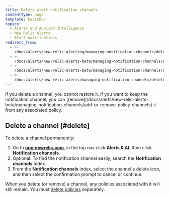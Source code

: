 ```yaml
---
title: Delete alert notification channels
contentType: page
template: basicDoc
topics:
  - Alerts and Applied Intelligence
  - New Relic Alerts
  - Alert notifications
redirect_from:
  - >-
    /docs/alerts/new-relic-alerting/managing-notification-channels/deleting-alert-channels/
  - >-
    /docs/alerts/new-relic-alerts-beta/managing-notification-channels/deleting-alert-notification-channels/
  - >-
    /docs/alerts/new-relic-alerts-beta/managing-notification-channels/delete-alert-notification-channels/
  - >-
    /docs/alerts/new-relic-alerts/managing-notification-channels/delete-alert-notification-channels/
---
```


<Callout variant="caution">
  If you delete a channel, you cannot restore it. If you want to keep the notification channel, you can [remove](/docs/alerts/new-relic-alerts-beta/managing-notification-channels/add-or-remove-policy-channels) it from any associated policy.
</Callout>

## Delete a channel [#delete]

To delete a channel permanently:

1. Go to **[one.newrelic.com](https://one.newrelic.com/ "Link opens in a new window.")**, in the top nav click **Alerts & AI**, then click **Notification channels**.
2. Optional: To find the notification channel easily, search the **Notification channels** index.
3. From the **Notification channels** index, select the channel's delete icon, and then select the confirmation prompt to cancel or continue.

When you delete (or remove) a channel, any policies associated with it will still remain. You must [delete policies](/docs/alerts/new-relic-alerts-beta/updating-alert-policies/disable-or-delete-alert-policies-conditions) separately.
